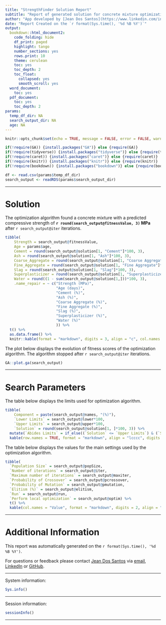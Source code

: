 ```yaml
---
title: "StrengthFinder Solution Report"
subtitle: "Report of generated solution for concrete mixture optimization"
author: "App developed by [Jean Dos Santos](https://www.linkedin.com/in/jeandsantos/)"
date: "Report Created on the `r format(Sys.time(), '%d %B %Y')`"
output:
  bookdown::html_document2:
    code_folding: hide
    df_print: paged
    highlight: tango
    number_sections: yes
    rows.print: 10
    theme: cerulean
    toc: yes
    toc_depth: 2
    toc_float:
      collapsed: yes
      smooth_scroll: yes
  word_document:
    toc: yes
  pdf_document:
    toc: yes
    toc_depth: 2
params:
  temp_df_dir: NA
  search_output_dir: NA
  age: NA
---
```


```r
knitr::opts_chunk$set(echo = TRUE, message = FALSE, error = FALSE, warning = FALSE, comment = NA, fig.align = 'center')
```


```r
if(!require(GA)) {install.packages("GA")} else {require(GA)}
if(!require(tidyverse)) {install.packages("tidyverse")} else {require(tidyverse)}
if(!require(caret)) {install.packages("caret")} else {require(caret)}
if(!require(knitr)) {install.packages("knitr")} else {require(knitr)}
if(!require(bookdown)) {install.packages("bookdown")} else {require(bookdown)}

df <- read.csv(params$temp_df_dir)
search_output <- readRDS(params$search_output_dir)
```


***

# Solution 

The optimization algorithm found a concrete mixture with a predicted compressive strength of **`r round(search_output@fitnessValue, 3)` MPa** after `r search_output@iter` iterations.

```r
tibble(
    Strength = search_output@fitnessValue,
    Age = params$age,
    Cement = round(search_output@solution[1, "Cement"]*100, 3),
    Ash = round(search_output@solution[1, "Ash"]*100, 3),
    Coarse_Aggregate = round(search_output@solution[1, "Coarse Aggregate"]*100, 3),
    Fine_Aggregate = round(search_output@solution[1, "Fine Aggregate"]*100, 3),
    Slag = round(search_output@solution[1, "Slag"]*100, 3),
    Superplasticizer = round(search_output@solution[1, "Superplasticizer"]*100, 3),
    Water = round((1 - sum(search_output@solution[1,]))*100, 3),
    .name_repair = ~ c("Strength (MPa)",
                       "Age (days)", 
                       "Cement (%)", 
                       "Ash (%)", 
                       "Coarse Aggregate (%)", 
                       "Fine Aggregate (%)", 
                       "Slag (%)", 
                       "Superplasticizer (%)", 
                       "Water (%)"
                       )) %>% 
  t() %>% 
  as.data.frame() %>% 
  knitr::kable(format = "markdown", digits = 3, align = "c", col.names = "Values", label = "Result of optimization algorithm.")
```



The plot below displays the evolution of fitness scores of the optimization algorithm. The algorithm stopped after `r search_output@iter` iterations.

```r
GA::plot.ga(search_output)
```

***

# Search Parameters

The table below displays the limits used for optimization algorithm.

```r
tibble(
    Component = paste(search_output@names, "(%)"),
    `Lower Limits` = search_output@lower*100,
    `Upper Limits` = search_output@upper*100,
    `Solution` = round(search_output@solution[1, ]*100, 3)) %>% 
  mutate(`Abides Limits` = if_else((`Solution` <= `Upper Limits`) & (`Solution` >= `Lower Limits`), TRUE, FALSE)) %>% 
  kable(row.names = TRUE, format = "markdown", align = "lcccc", digits = 3, label = "Limits used for inputs of optimization algorithm.")
```

The table below displays the values for the main settings used by the optimization algorithm.

```r
tibble(
  `Population Size` = search_output@popSize,
  `Number of iterations` = search_output@iter,
  `Maximum number of iterations` = search_output@maxiter,
  `Probability of Crossover` = search_output@pcrossover,
  `Probability of Mutation` = search_output@pmutation,
  `Elitism (%)` = search_output@elitism,
  `Run` = search_output@run, 
  `Perform local optimization` = search_output@optim) %>% 
  t() %>% 
  kable(col.names = "Value", format = "markdown", digits = 2, align = "lc", label = "Settings of optimization algorithm.")
```

***

# Additional Information

This report was automatically generated on the `r format(Sys.time(), '%d %B %Y')`.

For questions or feedback please contact [Jean Dos Santos](https://www.linkedin.com/in/jeandsantos/) via [email](mailto:jeandsantos88@gmail.com?subject=StrengthFinder%20App%20-%20Concrete%20Mixture%20Optimization), [LinkedIn](https://www.linkedin.com/in/jeandsantos/) or [GitHub](https://github.com/jeandsantos/).

***

System information:  

```r
Sys.info()
```

***

Session information:  

```r
sessionInfo()
```

***

